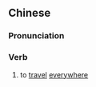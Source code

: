 ==Chinese==
{{zh-forms|alt=徧行}}

===Pronunciation===
{{zh-pron
|m=biànxíng
|cat=v
}}

===Verb===
{{zh-verb}}

# {{lb|zh|archaic}} to [[travel]] [[everywhere]]